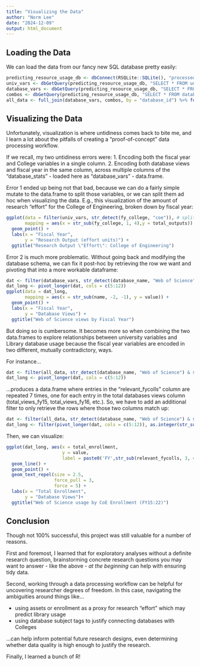 ```yaml
---
title: "Visualizing the Data"
author: "Norm Lee"
date: "2024-12-09"
output: html_document
---
```


## Loading the Data

We can load the data from our fancy new SQL database pretty easily:

```r
predicting_resource_usage_db <- dbConnect(RSQLite::SQLite(), "processed_data/predicting_resource_usage.db")
univ_vars <- dbGetQuery(predicting_resource_usage_db, "SELECT * FROM university_variables;")
database_vars <- dbGetQuery(predicting_resource_usage_db, "SELECT * FROM resource_variables;")
combos <- dbGetQuery(predicting_resource_usage_db, "SELECT * FROM database_fycoll_combos;")
all_data <- full_join(database_vars, combos, by = "database_id") %>% full_join(univ_vars, join_by("relevant_fycolls" == "fy_college"))

```

## Visualizing the Data

Unfortunately, visualization is where untidiness comes back to bite me, and I learn a lot about the pitfalls of creating a "proof-of-concept" data processing workflow.

If we recall, my two untidiness errors were:
1. Encoding both the fiscal year and College variables in a single column.
2. Encoding both database views and fiscal year in the same column, across multiple columns of the "database_stats" - loaded here as "database_vars" - data.frame.

Error 1 ended up being not that bad, because we can do a fairly simple mutate to the data.frame to split those variables, or we can split them ad hoc when visualizing the data. E.g., this visualization of the amount of research "effort" for the College of Engineering, broken down by fiscal year:

```r
ggplot(data = filter(univ_vars, str_detect(fy_college, "coe")), # split out the "College" part
       mapping = aes(x = str_sub(fy_college, 1, 4),y = total_outputs)) + # split out the FY part.
  geom_point() + 
  labs(x = "Fiscal Year",
       y = "Research Output (effort units)") +
  ggtitle("Research Output \"Effort\": College of Engineering")
```

Error 2 is much more problematic. Without going back and modifying the database schema, we can fix it post-hoc by retrieving the row we want and pivoting that into a more workable dataframe:

```r
dat <- filter(database_vars, str_detect(database_name, "Web of Science"))
dat_long <- pivot_longer(dat, cols = c(5:12))
ggplot(data = dat_long,
       mapping = aes(x = str_sub(name, -2, -1), y = value)) +
  geom_point() + 
  labs(x = "Fiscal Year",
       y = "Database Views") +
  ggtitle("Web of Science views by Fiscal Year")
```

But doing so is cumbersome. It becomes more so when combining the two data.frames to explore relationships between university variables and Library database usage because the fiscal year variables are encoded in two different, mutually contradictory, ways.

For instance...

```r
dat <- filter(all_data, str_detect(database_name, "Web of Science") & str_detect(relevant_fycolls, "coe"))
dat_long <- pivot_longer(dat, cols = c(5:12))
```

...produces a data.frame where entries in the "relevant_fycolls" column are repeated 7 times, one for each entry in the total databases views column (total_views_fy15, total_views_fy16, etc.). So, we have to add an additional filter to only retrieve the rows where those two columns match up:

```r
dat <- filter(all_data, str_detect(database_name, "Web of Science") & str_detect(relevant_fycolls, "coe"))
dat_long <- filter(pivot_longer(dat, cols = c(5:12)), as.integer(str_sub(relevant_fycolls, 3, 4)) == str_sub(name, -2, -1))
```

Then, we can visualize:

```r
ggplot(dat_long, aes(x = total_enrollment,
                     y = value,
                     label = paste0('FY',str_sub(relevant_fycolls, 3, 4)))) +
  geom_line() +
  geom_point() +
  geom_text_repel(size = 2.5,
                  force_pull = 3,
                  force = 5) + 
  labs(x = "Total Enrollment",
       y = "Database Views")+
  ggtitle("Web of Science usage by CoE Enrollment (FY15:22)")
```

## Conclusion

Though not 100% successful, this project was still valuable for a number of reasons.

First and foremost, I learned that for exploratory analyses without a definite research question, brainstorming concrete research questions you may want to answer - like the above - *at the beginning* can help with ensuring tidy data.

Second, working through a data processing workflow can be helpful for uncovering researcher degrees of freedom. In this case, navigating the ambiguities around things like...

- using assets or enrollment as a proxy for research "effort" which may predict library usage
- using database subject tags to justify connecting databases with Colleges

...can help inform potential future research designs, even determining whether data quality is high enough to justify the research.

Finally, I learned a bunch of R!